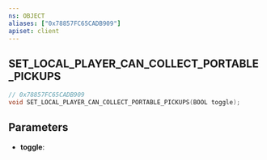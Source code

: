 ```yaml
---
ns: OBJECT
aliases: ["0x78857FC65CADB909"]
apiset: client
---
```

## SET_LOCAL_PLAYER_CAN_COLLECT_PORTABLE_PICKUPS

```c
// 0x78857FC65CADB909
void SET_LOCAL_PLAYER_CAN_COLLECT_PORTABLE_PICKUPS(BOOL toggle);
```


## Parameters
* **toggle**: